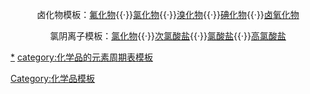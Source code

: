 {{周期表框架|[[氯化物]]|氯化物
|H=[[氯化氢|HCl]]
|Li=[[氯化锂|LiCl]]
|Be=[[氯化铍|BeCl<sub>2</sub>]]
|B=[[三氯化硼|BCl<sub>3</sub>]] <br />[[四氯化二硼|B<sub>2</sub>Cl<sub>4</sub>]] 
|C=[[四氯化碳|CCl<sub>4</sub>]]<br />[[四氯乙烯|C<sub>2</sub>Cl<sub>4</sub>]]<br />[[六氯乙烷|C<sub>2</sub>Cl<sub>6</sub>]]
|N=[[三氯化氮|NCl<sub>3</sub>]]<br />[[氯化铵|NH<sub>4</sub>Cl]]<br />[[盐酸羟胺|NH<sub>4</sub>OCl]] <br />[[叠氮化氯|ClN<sub>3</sub>]] 
|O=[[一氧化二氯|Cl<sub>2</sub>O]]<br />[[二氧化氯|ClO<sub>2</sub>]]<br />[[七氧化二氯|Cl<sub>2</sub>O<sub>7</sub>]]
|F=[[一氟化氯|ClF]] <br />[[三氟化氯|ClF<sub>3</sub>]]<br />[[五氟化氯|ClF<sub>5</sub>]] 
|Na=[[氯化钠|NaCl]]
|Mg=[[氯化镁|MgCl<sub>2</sub>]]
|Al=[[一氯化铝|AlCl]]<br />[[氯化铝|AlCl<sub>3</sub>]]
|Si=[[四氯化硅|SiCl<sub>4</sub>]]
|P=[[四氯化二磷|P<sub>2</sub>Cl<sub>4</sub>]]<br />[[三氯化磷|PCl<sub>3</sub>]]<br />[[五氯化磷|PCl<sub>5</sub>]]
|S=[[二氯化二硫|S<sub>2</sub>Cl<sub>2</sub>]]<br />[[二氯化硫|SCl<sub>2</sub>]]<br />[[四氯化硫|SCl<sub>4</sub>]]
|Cl=[[氯化物|Cl<sup>-</sup>]]<br />[[氯气|Cl<sub>2</sub>]]
|K=[[氯化钾|KCl]]
|Ca=[[一氯化钙|CaCl]]<br />[[氯化鈣|CaCl<sub>2</sub>]]
|Sc=[[氯化钪|ScCl<sub>3</sub>]]
|Ti=[[二氯化钛|TiCl<sub>2</sub>]]<br />[[三氯化钛|TiCl<sub>3</sub>]]<br />[[四氯化钛|TiCl<sub>4</sub>]]
|V=[[二氯化钒|VCl<sub>2</sub>]]<br />[[三氯化钒|VCl<sub>3</sub>]]<br />[[四氯化钒|VCl<sub>4</sub>]] <br />[[五氯化钒|VCl<sub>5</sub>]] 
|Cr=[[氯化亚铬|CrCl<sub>2</sub>]]<br />[[氯化铬|CrCl<sub>3</sub>]]<br />[[四氯化铬|CrCl<sub>4</sub>]]
|Mn=[[氯化亚锰|MnCl<sub>2</sub>]]<br />[[三氯化锰|MnCl<sub>3</sub>]]
|Fe=[[氯化亚铁|FeCl<sub>2</sub>]]<br />[[氯化铁|FeCl<sub>3</sub>]]
|Co=[[氯化鈷|CoCl<sub>2</sub>]] <br /> {{le|三氯化钴|Cobalt(III) chloride|CoCl<sub>3</sub>}}
|Ni=[[氯化镍|NiCl<sub>2</sub>]]
|Cu=[[氯化亚铜|CuCl]]<br />[[氯化铜|CuCl<sub>2</sub>]]
|Zn= [[氯化锌|ZnCl<sub>2</sub>]]
|Ga=[[二氯化镓|GaCl<sub>2</sub>]]<br />[[氯化镓|GaCl<sub>3</sub>]]
|Ge=[[二氯化锗|GeCl<sub>2</sub>]]<br />[[四氯化鍺|GeCl<sub>4</sub>]]
|As=[[三氯化砷|AsCl<sub>3</sub>]]<br />[[五氯化砷|AsCl<sub>5</sub>]]
|Se=[[一氯化硒|Se<sub>2</sub>Cl<sub>2</sub>]]<br />[[四氯化硒|SeCl<sub>4</sub>]]
|Br=[[一氯化溴|BrCl]]
|Kr=[[一氯化氪|KrCl]] 
|Rb=[[氯化铷|RbCl]]
|Sr=[[氯化锶|SrCl<sub>2</sub>]]
|Y=[[氯化钇|YCl<sub>3</sub>]]
|Zr=[[三氯化锆|ZrCl<sub>3</sub>]]<br />[[四氯化锆|ZrCl<sub>4</sub>]]
|Nb={{le|三氯化铌|niobium trichloride|NbCl<sub>3</sub>}}<br />[[四氯化铌|NbCl<sub>4</sub>]]<br />[[五氯化铌|NbCl<sub>5</sub>]]
|Mo=[[二氯化钼|MoCl<sub>2</sub>]]<br />[[三氯化钼|MoCl<sub>3</sub>]]<br /> [[四氯化钼|MoCl<sub>4</sub>]]<br />[[五氯化钼|Mo<sub>2</sub>Cl<sub>10</sub>]]<br />[[六氯化钼|MoCl<sub>6</sub>]]
|Tc=[[三氯化锝|TcCl<sub>3</sub>]]<br />[[四氯化鎝|TcCl<sub>4</sub>]]
|Ru=[[三氯化钌|RuCl<sub>3</sub>]]
|Rh= [[三氯化铑|RhCl<sub>3</sub>]]
|Pd=[[氯化钯|PdCl<sub>2</sub>]]
|Ag= [[氯化银|AgCl]]
|Cd=[[氯化鎘|CdCl<sub>2</sub>]]
|In={{le|一氯化铟|Indium(I) chloride|InCl}}<br />[[二氯化铟|InCl<sub>2</sub>]]<br />[[氯化铟|InCl<sub>3</sub>]]
|Sn= [[氯化亚锡|SnCl<sub>2</sub>]]<br />[[氯化锡|SnCl<sub>4</sub>]]
|Sb=[[三氯化銻|SbCl<sub>3</sub>]]<br />[[五氯化锑|SbCl<sub>5</sub>]]
|Te=[[二氯化三碲|Te<sub>3</sub>Cl<sub>2</sub>]]<br />[[二氯化碲|TeCl<sub>2</sub>]]<br />[[四氯化碲|TeCl<sub>4</sub>]]
|I=[[一氯化碘|ICl]]<br />[[三氯化碘|ICl<sub>3</sub>]]
|Xe={{le|一氯化氙|Xenon monochloride|XeCl}}<br />[[二氯化氙|XeCl<sub>2</sub>]]<br />[[四氯化氙|XeCl<sub>4</sub>]]
|Cs=[[氯化铯|CsCl]]
|Ba=[[氯化鋇|BaCl<sub>2</sub>]]
|Hf=[[四氯化铪|HfCl<sub>4</sub>]]
|Ta=[[四氯化钽|TaCl<sub>4</sub>]]<br />[[五氯化钽|TaCl<sub>5</sub>]]
|W=[[二氯化钨|W<sub>6</sub>Cl<sub>12</sub>]]<br />[[三氯化钨|W<sub>6</sub>Cl<sub>18</sub>]] <br />[[四氯化钨|WCl<sub>4</sub>]]<br /> [[五氯化钨|WCl<sub>5</sub>]] <br />[[六氯化钨|WCl<sub>6</sub>]] 
|Re= [[三氯化铼|ReCl<sub>3</sub>]]<br />[[四氯化铼|ReCl<sub>4</sub>]]<br /> [[五氯化铼|ReCl<sub>5</sub>]] <br /> [[六氯化铼|ReCl<sub>6</sub>]] 
|Os= [[二氯化锇|OsCl<sub>2</sub>]]<br />[[三氯化锇|OsCl<sub>3</sub>]]<br />[[四氯化锇|OsCl<sub>4</sub>]]<br />[[五氯化锇|OsCl<sub>5</sub>]]
|Ir=[[二氯化铱|IrCl<sub>2</sub>]]<br />[[三氯化铱|IrCl<sub>3</sub>]]<br />[[四氯化铱|IrCl<sub>4</sub>]]
|Pt=[[二氯化铂|PtCl<sub>2</sub>]]<br />[[三氯化铂|PtCl<sub>3</sub>]]<br />[[四氯化铂|PtCl<sub>4</sub>]]
|Au=[[氯化亚金|AuCl]]<br />[[三氯化金|AuCl<sub>3</sub>]]
|Hg=[[氯化亚汞|Hg<sub>2</sub>Cl<sub>2</sub>]]<br />[[氯化汞|HgCl<sub>2</sub>]]
|Tl=[[氯化亚铊|TlCl]]<br />[[三氯化铊|TlCl<sub>3</sub>]]
|Pb=[[氯化鉛|PbCl<sub>2</sub>]]<br />[[四氯化铅|PbCl<sub>4</sub>]] 
|Bi=[[氯化铋|BiCl<sub>3</sub>]]
|Po=[[二氯化钋|PoCl<sub>2</sub>]]<br />[[四氯化钋|PoCl<sub>4</sub>]]
|At=[[一氯化砹|AtCl]]
|Rn=[[二氯化氡|RnCl<sub>2</sub>]] 
|Fr=[[氯化钫|FrCl]] 
|Ra=[[氯化镭|RaCl<sub>2</sub>]]
|Rf=[[𬬻#实验化学|RfCl<sub>4</sub>]] 
|La=[[氯化镧|LaCl<sub>3</sub>]]
|Ce=[[氯化铈|CeCl<sub>3</sub>]]
|Pr=[[氯化镨|PrCl<sub>3</sub>]]
|Nd=[[二氯化钕|NdCl<sub>2</sub>]]<br />[[氯化钕|NdCl<sub>3</sub>]]
|Pm=[[三氯化钷|PmCl<sub>3</sub>]]
|Sm=[[氯化亚钐|SmCl<sub>2</sub>]]<br />[[氯化钐|SmCl<sub>3</sub>]]
|Eu=[[氯化亚铕|EuCl<sub>2</sub>]]<br />[[三氯化铕|EuCl<sub>3</sub>]]
|Gd=[[氯化钆|GdCl<sub>3</sub>]]
|Tb=[[氯化铽|TbCl<sub>3</sub>]]
|Dy=[[二氯化镝|DyCl<sub>2</sub>]]<br />[[氯化镝|DyCl<sub>3</sub>]]
|Ho=[[氯化钬|HoCl<sub>3</sub>]]
|Er=[[氯化铒|ErCl<sub>3</sub>]]
|Tm= [[氯化亚铥|TmCl<sub>2</sub>]]<br />[[氯化铥|TmCl<sub>3</sub>]]
|Yb=[[二氯化镱|YbCl<sub>2</sub>]]<br />[[氯化镱|YbCl<sub>3</sub>]]
|Lu=[[氯化镥|LuCl<sub>3</sub>]]
|Ac=[[三氯化锕|AcCl<sub>3</sub>]]
|Th= [[四氯化钍|ThCl<sub>4</sub>]]
|Pa= [[四氯化鏷|PaCl<sub>4</sub>]]<br />[[五氯化鏷|PaCl<sub>5</sub>]]
|U=[[三氯化铀|UCl<sub>3</sub>]]<br />[[四氯化铀|UCl<sub>4</sub>]]<br />[[五氯化铀|UCl<sub>5</sub>]]<br />[[六氯化铀|UCl<sub>6</sub>]]
|Np=[[三氯化镎|NpCl<sub>3</sub>]]<br />[[四氯化镎|NpCl<sub>4</sub>]]
|Pu=[[三氯化钚|PuCl<sub>3</sub>]]
|Am=[[二氯化镅|AmCl<sub>2</sub>]]<br />[[三氯化镅|AmCl<sub>3</sub>]]
|Cm= [[氯化锔|CmCl<sub>3</sub>]]
|Bk=[[氯化锫|BkCl<sub>3</sub>]]
|Cf=[[氯化锎|CfCl<sub>3</sub>]]
|Es=[[三氯化锿|EsCl<sub>3</sub>]]
|Lr=[[三氯化铹|LrCl<sub>3</sub>]]
}}<noinclude>
<center>卤化物模板：[[template:氟化物|氟化物]]{{·}}[[template:氯化物|氯化物]]{{·}}[[template:溴化物|溴化物]]{{·}}[[template:碘化物|碘化物]]{{·}}[[template:卤氧化物|卤氧化物]]</center>
<center>氯阴离子模板：[[template:氯化物|氯化物]]{{·}}[[Template:次氯酸盐|次氯酸盐]]{{·}}[[Template:氯酸盐|氯酸盐]]{{·}}[[Template:過氯酸鹽|高氯酸盐]]</center>
[[Category:化学品模板]]
[[category:氯化物|*]]
[[category:化学品的元素周期表模板]]
</noinclude>